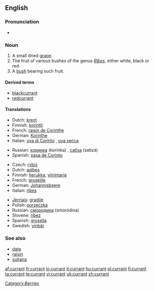 ==English==

===Pronunciation===
* {{audio|en-uk-currant.ogg|Audio (UK)}}

===Noun===
{{en-noun}}

# A small dried [[grape]].
# The fruit of various bushes of the genus ''[[Ribes]]'', either white, black or red.
# A [[bush]] bearing such fruit.

====Derived terms====
* [[blackcurrant]]
* [[redcurrant]]

====Translations====
{{trans-top|A small dried grape}}
* Dutch: [[krent]] {{f}}
* Finnish: [[korintti]]
* French: [[raisin de Corinthe]] {{m}}
* German: [[Korinthe]] {{f}}
* Italian: [[uva di Corinto]] {{f}}, [[uva secca]] {{f}}
{{trans-mid}}
* Russian: [[коринка]] (korínka) {{f}}, [[сабза]] (sabzá) {{f}}
* Spanish: [[pasa de Corinto]]
{{trans-bottom}}

{{trans-top|The fruit of various bushes of the genus Ribes}}
* Czech: [[rybíz]] {{m}}
* Dutch: [[aalbes]] {{f}}
* Finnish: [[herukka]], [[viinimarja]]
* French: [[groseille]] {{f}}
* German: [[Johannisbeere]] {{f}}
* Italian: [[ribes]]
{{trans-mid}}
* [[Jèrriais]]: [[gradile]] {{f}}
* Polish: [[porzeczka]] {{f}}
* Russian: [[смородина]] (smoródina) {{f}}
* Slovene: [[ribez]] {{m}}
* Spanish: [[grosella]]
* Swedish: [[vinbär]] {{n}}
{{trans-bottom}}

===See also===
* [[date]]
* [[raisin]]
* [[sultana]]

[[Category:Berries]]

[[af:currant]]
[[fr:currant]]
[[io:currant]]
[[it:currant]]
[[hu:currant]]
[[pl:currant]]
[[fi:currant]]
[[ta:currant]]
[[te:currant]]
[[vi:currant]]
[[uk:currant]]
[[zh:currant]]